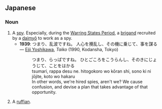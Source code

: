 ==Japanese==
{{ja-kanjitab|乱|波}}

===Noun===
{{ja-noun|らっぱ}}

# A [[spy]]. Especially, during the [[Warring States Period]], a [[brigand]] recruited by a [[daimyō]] to work as a spy.
#* '''1939''': つまり、乱波ですね。 人心を攪乱し、その機に乗じて、事を謀る — [[w:Eiji Yoshikawa|Eiji Yoshikawa]], ''Taiko'' (1990, Kodansha, Tokyo)
#*: つまり、らっぱですね。 ひとごころをこうらんし、そのきにじょうじて、ことをはかる
#*: tsumari, rappa desu ne. hitogokoro wo kōran shi, sono ki ni jōjite, koto wo hakaru
#*: In other words, we're hired spies, aren't we? We cause confusion, and devise a plan that takes advantage of that opportunity.
# A [[ruffian]].